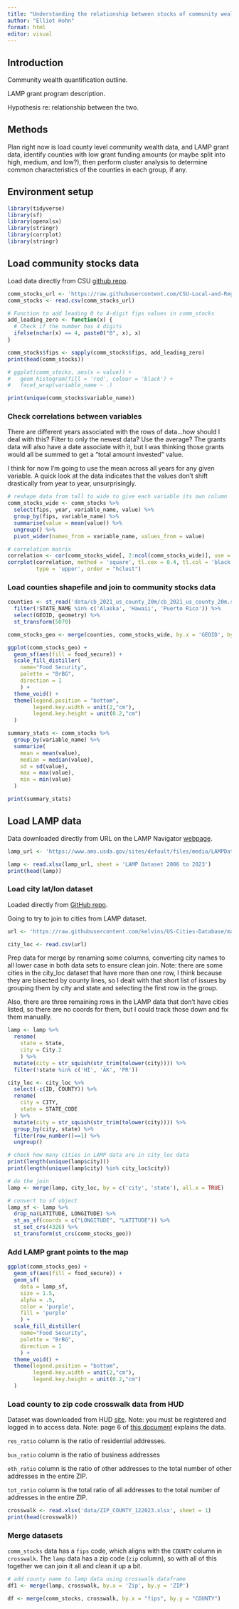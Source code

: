 ```yaml
---
title: "Understanding the relationship between stocks of community wealth and food system"
author: "Elliot Hohn"
format: html
editor: visual
---
```


## Introduction

Community wealth quantification outline.

LAMP grant program description.

Hypothesis re: relationship between the two.

## Methods

Plan right now is load county level community wealth data, and LAMP grant data, identify counties with low grant funding amounts (or maybe split into high, medium, and low?), then perform cluster analysis to determine common characteristics of the counties in each group, if any.

## Environment setup

```r
library(tidyverse)
library(sf)
library(openxlsx)
library(stringr)
library(corrplot)
library(stringr)
```

## Load community stocks data

Load data directly from CSU [github repo](https://github.com/CSU-Local-and-Regional-Food-Systems "CSU Local and Regional Food Systems repo").

```r
comm_stocks_url <- 'https://raw.githubusercontent.com/CSU-Local-and-Regional-Food-Systems/USDA-AMS-Data-and-Metrics/main/Indicators%20of%20Community%20Wealth/community_wealth.csv'
comm_stocks <- read.csv(comm_stocks_url)

# Function to add leading 0 to 4-digit fips values in comm_stocks
add_leading_zero <- function(x) {
  # Check if the number has 4 digits
  ifelse(nchar(x) == 4, paste0("0", x), x)
}

comm_stocks$fips <- sapply(comm_stocks$fips, add_leading_zero)
print(head(comm_stocks))
```

```r
# ggplot(comm_stocks, aes(x = value)) + 
#   geom_histogram(fill = 'red', colour = 'black') + 
#   facet_wrap(variable_name ~ .)

print(unique(comm_stocks$variable_name))
```

### Check correlations between variables

There are different years associated with the rows of data...how should I deal with this? Filter to only the newest data? Use the average? The grants data will also have a date associate with it, but I was thinking those grants would all be summed to get a "total amount invested" value.

I think for now I'm going to use the mean across all years for any given variable. A quick look at the data indicates that the values don't shift drastically from year to year, unsurprisingly.

```r
# reshape data from tall to wide to give each variable its own column
comm_stocks_wide <- comm_stocks %>%
  select(fips, year, variable_name, value) %>%
  group_by(fips, variable_name) %>%
  summarise(value = mean(value)) %>%
  ungroup() %>%
  pivot_wider(names_from = variable_name, values_from = value)
```

```r
# correlation matrix
correlation <- cor(comm_stocks_wide[, 2:ncol(comm_stocks_wide)], use = "complete.obs")
corrplot(correlation, method = 'square', tl.cex = 0.4, tl.col = 'black', tl.srt = 45,
         type = 'upper', order = "hclust")
```

### Load counties shapefile and join to community stocks data

```r
counties <- st_read('data/cb_2021_us_county_20m/cb_2021_us_county_20m.shp') %>%
  filter(!STATE_NAME %in% c('Alaska', 'Hawaii', 'Puerto Rico')) %>%
  select(GEOID, geometry) %>%
  st_transform(5070)

comm_stocks_geo <- merge(counties, comm_stocks_wide, by.x = 'GEOID', by.y = 'fips')

ggplot(comm_stocks_geo) +
  geom_sf(aes(fill = food_secure)) +
  scale_fill_distiller(
    name="Food Security", 
    palette = "BrBG",
    direction = 1
    ) +
  theme_void() +
  theme(legend.position = "bottom",
        legend.key.width = unit(2,"cm"),
        legend.key.height = unit(0.2,"cm")
  )
```

```r
summary_stats <- comm_stocks %>%
  group_by(variable_name) %>%
  summarize(
    mean = mean(value),
    median = median(value),
    sd = sd(value),
    max = max(value),
    min = min(value)
  )

print(summary_stats)
```

## Load LAMP data

Data downloaded directly from URL on the LAMP Navigator [webpage](https://www.ams.usda.gov/data/lamp-navigator "LAMP Navigator web pagef").

```r
lamp_url <- 'https://www.ams.usda.gov/sites/default/files/media/LAMPDatasetandDataDictionary.xlsx'

lamp <- read.xlsx(lamp_url, sheet = 'LAMP Dataset 2006 to 2023')
print(head(lamp))
```

### Load city lat/lon dataset

Loaded directly from [GitHub repo](https://github.com/kelvins/US-Cities-Database "city lat/lon data dump").

Going to try to join to cities from LAMP dataset.

```r
url <- 'https://raw.githubusercontent.com/kelvins/US-Cities-Database/main/csv/us_cities.csv'

city_loc <- read.csv(url)
```

Prep data for merge by renaming some columns, converting city names to all lower case in both data sets to ensure clean join. Note: there are some cities in the city_loc dataset that have more than one row, I think because they are bisected by county lines, so I dealt with that short list of issues by grouping them by city and state and selecting the first row in the group.

Also, there are three remaining rows in the LAMP data that don't have cities listed, so there are no coords for them, but I could track those down and fix them manually.

```r
lamp <- lamp %>%
  rename(
    state = State,
    city = City.2
    ) %>%
  mutate(city = str_squish(str_trim(tolower(city)))) %>%
  filter(!state %in% c('HI', 'AK', 'PR'))

city_loc <- city_loc %>%
  select(-c(ID, COUNTY)) %>%
  rename(
    city = CITY,
    state = STATE_CODE
  ) %>%
  mutate(city = str_squish(str_trim(tolower(city)))) %>%
  group_by(city, state) %>%
  filter(row_number()==1) %>% 
  ungroup()

# check how many cities in LAMP data are in city_loc data
print(length(unique(lamp$city)))
print(length(unique(lamp$city) %in% city_loc$city))

# do the join
lamp <- merge(lamp, city_loc, by = c('city', 'state'), all.x = TRUE)

# convert to sf object
lamp_sf <- lamp %>% 
  drop_na(LATITUDE, LONGITUDE) %>%
  st_as_sf(coords = c("LONGITUDE", "LATITUDE")) %>%
  st_set_crs(4326) %>%
  st_transform(st_crs(comm_stocks_geo))
```

### Add LAMP grant points to the map

```r
ggplot(comm_stocks_geo) +
  geom_sf(aes(fill = food_secure)) +
  geom_sf(
    data = lamp_sf,
    size = 1.5,
    alpha = .5,
    color = 'purple',
    fill = 'purple'
    ) +
  scale_fill_distiller(
    name="Food Security", 
    palette = "BrBG",
    direction = 1
    ) +
  theme_void() +
  theme(legend.position = "bottom",
        legend.key.width = unit(2,"cm"),
        legend.key.height = unit(0.2,"cm")
  )
```

### Load county to zip code crosswalk data from HUD

Dataset was downloaded from HUD [site](https://www.huduser.gov/portal/datasets/usps_crosswalk.html "HUD site"). Note: you must be registered and logged in to access data. Note: page 6 of [this document](https://www.huduser.gov/portal/periodicals/cityscpe/vol20num2/ch16.pdf "HUD data explainer") explains the data.

`res_ratio` column is the ratio of residential addresses.

`bus_ratio` column is the ratio of business addresses

`oth_ratio` column is the ratio of other addresses to the total number of other addresses in the entire ZIP.

`tot_ratio` column is the total ratio of all addresses to the total number of addresses in the entire ZIP.

```r
crosswalk <- read.xlsx('data/ZIP_COUNTY_122023.xlsx', sheet = 1)
print(head(crosswalk))
```

### Merge datasets

`comm_stocks` data has a `fips` code, which aligns with the `COUNTY` column in `crosswalk`. The `lamp` data has a zip code (`zip` column), so with all of this together we can join it all and clean it up a bit.

```r
# add county name to lamp data using crosswalk dataframe
df1 <- merge(lamp, crosswalk, by.x = 'Zip', by.y = 'ZIP')
```

```r
df <- merge(comm_stocks, crosswalk, by.x = "fips", by.y = "COUNTY")
```
